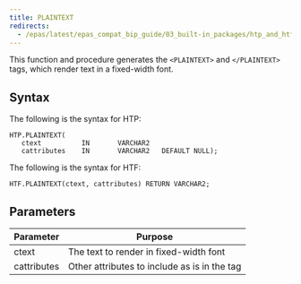 ```yaml
---
title: PLAINTEXT
redirects:
  - /epas/latest/epas_compat_bip_guide/03_built-in_packages/htp_and_htf/plaintext/ #generated for docs/epas/reorg-role-use-case-mode
---
```


This function and procedure generates the `<PLAINTEXT>` and `</PLAINTEXT>` tags, which render text in a fixed-width font.

## Syntax

The following is the syntax for HTP:

```
HTP.PLAINTEXT(
   ctext          IN       VARCHAR2
   cattributes    IN       VARCHAR2   DEFAULT NULL);
```

The following is the syntax for HTF:

```
HTF.PLAINTEXT(ctext, cattributes) RETURN VARCHAR2;
```

## Parameters

| Parameter | Purpose  |
| --------- | -------- |
| ctext | The text to render in fixed-width font |
| cattributes | Other attributes to include as is in the tag |